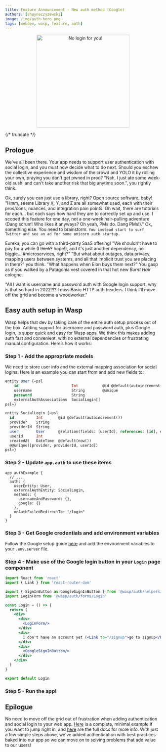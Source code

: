 ```yaml
---
title: Feature Announcement - New auth method (Google)
authors: [shayneczyzewski]
image: /img/auth-hero.png
tags: [webdev, wasp, feature, auth]
---
```



<p align="center">
  <img alt="No login for you!" src={useBaseUrl('img/auth-hero.png')} width="300px" />
</p>

{/* truncate */}

<WaspIntro />

<InBlogCta />

## Prologue

We've all been there. Your app needs to support user authentication with social login, and you must now decide what to do next. Should you eschew the collective experience and wisdom of the crowd and YOLO it by rolling your own, praying you don't get pwned in prod? "Nah, I just ate some week-old sushi and can't take another risk that big anytime soon.", you rightly think.

Ok, surely you can just use a library, right? Open source software, baby! "Hmm, seems Library X, Y, and Z are all somewhat used, each with their pros/cons, nuances, and integration pain points. Oh wait, there are tutorials for each... but each says how hard they are to correctly set up and use. I scoped this feature for one day, not a one-week hair-pulling adventure (Dang scrum! Who likes it anyways? Oh yeah, PMs do. Dang PMs!)." Ok, something else. You need to brainstorm. `You instead start to surf Twitter and see an ad for some unicorn auth startup.`

Eureka, you can go with a third-party SaaS offering! "We shouldn't have to pay for a while (I ~~think?~~ hope!), and it's just another dependency, no biggie... #microservices, right?" "But what about outages, data privacy, mapping users between systems, and all that implicit trust you are placing in them?" you think. "What happens when Elon buys them next?" You gasp as if you walked by a Patagonia vest covered in that hot new _Burnt Hair_ cologne.

"All I want is username and password auth with Google login support, why is that so hard in 2022?!? I miss Basic HTTP auth headers. I think I'll move off the grid and become a woodworker."

## Easy auth setup in Wasp

Wasp helps that dev by taking care of the entire auth setup process out of the box. Adding support for username and password auth, plus Google login, is super quick and easy for Wasp apps. We think this makes adding auth fast and convenient, with no external dependencies or frustrating manual configuration. Here’s how it works:

### Step 1 - Add the appropriate models

We need to store user info and the external mapping association for social logins. Here is an example you can start from and add new fields to:

```sql title="./main.wasp"
entity User {=psl
    id                        Int           @id @default(autoincrement())
    username                  String        @unique
    password                  String
    externalAuthAssociations  SocialLogin[]
psl=}

entity SocialLogin {=psl
  id          Int       @id @default(autoincrement())
  provider    String
  providerId  String
  user        User      @relation(fields: [userId], references: [id], onDelete: Cascade)
  userId      Int
  createdAt   DateTime  @default(now())
  @@unique([provider, providerId, userId])
psl=}
```

### Step 2 - Update `app.auth` to use these items

```wasp title="./main.wasp"
app authExample {
  // ...
  auth: {
    userEntity: User,
    externalAuthEntity: SocialLogin,
    methods: {
      usernameAndPassword: {},
      google: {}
    },
    onAuthFailedRedirectTo: "/login"
  }
}
```

### Step 3 - Get Google credentials and add environment variables

Follow the Google setup guide [here](https://wasp.sh/docs/integrations/google) and add the environment variables to your `.env.server` file.

### Step 4 - Make use of the Google login button in your `Login` page component

```jsx title="./src/client/auth/Login.js"
import React from 'react'
import { Link } from 'react-router-dom'

import { SignInButton as GoogleSignInButton } from '@wasp/auth/helpers/Google'
import LoginForm from '@wasp/auth/forms/Login'

const Login = () => {
  return (
    <div>
      <div>
        <LoginForm/>
      </div>
      <div>
        I don't have an account yet (<Link to="/signup">go to signup</Link>).
      </div>
      <div>
        <GoogleSignInButton/>
      </div>
    </div>
  )
}

export default Login
```

### Step 5 - Run the app!

## Epilogue

No need to move off the grid out of frustration when adding authentication and social login to your web app. [Here](https://github.com/shayneczyzewski/authExample) is a complete, minimal example if you want to jump right in, and [here](/docs/auth/overview) are the full docs for more info. With just a few simple steps above, we've added authentication with best practices baked into our app so we can move on to solving problems that add value to our users!
